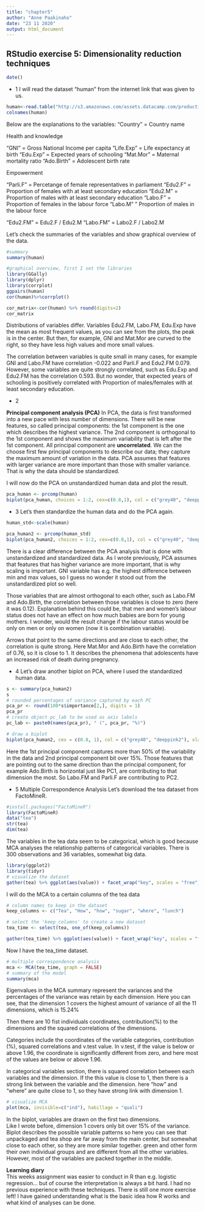 ```yaml
---
title: "chapter5"
author: "Anne Paakinaho"
date: "23 11 2020"
output: html_document
---
```


## RStudio exercise 5: Dimensionality reduction techniques

```r
date()
```
* 1
I will read the dataset "human" from the internet link that was given to us.
```r
human<-read.table("http://s3.amazonaws.com/assets.datacamp.com/production/course_2218/datasets/human2.txt",sep=",")
colnames(human)

```
Below are the explanations to the variables:
"Country" = Country name

Health and knowledge

"GNI" = Gross National Income per capita
"Life.Exp" = Life expectancy at birth
"Edu.Exp" = Expected years of schooling 
"Mat.Mor" = Maternal mortality ratio
"Ado.Birth" = Adolescent birth rate

Empowerment

"Parli.F" = Percetange of female representatives in parliament
"Edu2.F" = Proportion of females with at least secondary education
"Edu2.M" = Proportion of males with at least secondary education
"Labo.F" = Proportion of females in the labour force
"Labo.M" " Proportion of males in the labour force

"Edu2.FM" = Edu2.F / Edu2.M
"Labo.FM" = Labo2.F / Labo2.M

Let's check the summaries of the variables and show graphical overview of the data.
```r
#summary
summary(human)
```

```r
#graphical overview, first I set the libraries
library(GGally)
library(dplyr)
library(corrplot)
ggpairs(human)
cor(human)%>%corrplot()

cor_matrix<-cor(human) %>% round(digits=2)
cor_matrix
```
  
Distributions of variables differ. Variables Edu2.FM, Labo.FM, Edu.Exp have the mean as most frequent values, as you can see from the plots, the peak is in the center. But then, for example, GNI and Mat.Mor are curved to the right, so they have less high values and more small values.

The correlation between variables is quite small in many cases, for example GNI and Labo.FM have correlation -0.022 and  Parli.F and Edu2.FM 0.079. However, some variables are quite strongly correlated, such as Edu.Exp and Edu2.FM has the correlation 0.593. But no wonder, that expected years of schooling is positively correlated with Proportion of males/females with at least secondary education.

* 2

**Principal component analysis (PCA)**
In PCA, the data is first transformed into a new pace with less number of dimensions.
There will be new features, so called principal components: the 1st component is the one which describes the highest variance. The 2nd component is orthogonal to the 1st component and shows the maximum variability that is left after the 1st component. All principal component are **uncorrelated**. We can the choose first few principal components to describe our data; they capture the maximum amount of variation in the data.
PCA assumes that features with larger variance are more important than those with smaller variance. That is why the data should be standardized.

I will now do the PCA on unstandardized human data and plot the result.

```r
pca_human <- prcomp(human)
biplot(pca_human, choices = 1:2, cex=c(0.8,1), col = c("grey40", "deeppink2"))
```

* 3
Let's then standardize the human data and do the PCA again.

```r
human_std<-scale(human)

pca_human2 <- prcomp(human_std)
biplot(pca_human2, choices = 1:2, cex=c(0.8,1), col = c("grey40", "deeppink2"))
```

There is a clear difference between the PCA analysis that is done with unstandardized and standardized data. As I wrote previously, PCA assumes that features that has higher variance are more important, that is why scaling is important. GNI variable has e.g. the highest difference between min and max values, so I guess no wonder it stood out from the unstandardized plot so well.

Those variables that are almost orthogonal to each other, such as Labo.FM and Ado.Birth, the correlation between those variables is close to zero (here it was 0.12). Explanation behind this could be, that men and women's labour status does not have an effect on how much babies are born for young mothers. I wonder, would the result change if the labour status would be only on men or only on women (now it is combination variable).

Arrows that point to the same directions and are close to each other, the correlation is quite strong. Here Mat.Mor and Ado.Birth have the correlation of 0.76, so it is close to 1. It describes the phenomena that adolescents have an increased risk of death during pregnancy.

* 4
Let's draw another biplot on PCA, where I used the standardized human data.

```r
s <- summary(pca_human2)
s
# rounded percentages of variance captured by each PC
pca_pr <- round(100*s$importance[2,], digits = 1) 
pca_pr
# create object pc_lab to be used as axis labels
pc_lab <- paste0(names(pca_pr), " (", pca_pr, "%)")

# draw a biplot
biplot(pca_human2, cex = c(0.8, 1), col = c("grey40", "deeppink2"), xlab = pc_lab[1], ylab = pc_lab[2])
```

Here the 1st principal component captures more than 50% of the variability in the data and 2nd principal component bit over 15%.
Those features that are pointing out to the same direction than the principal component, for example Ado.Birth is horizontal just like PC1, are contributing to that dimension the most. So Labo.FM and Parli.F are contributing to PC2. 

* 5
Multiple Correspondence Analysis
Let's download the tea dataset from FactoMineR.

```r
#install.packages("FactoMineR")
library(FactoMineR)
data("tea")
str(tea)
dim(tea)
```

The variables in the tea data seem to be categorical, which is good because MCA analyses the relationship patterns of categorical variables. There is 300 observations and 36 variables, somewhat big data.  

```r
library(ggplot2)
library(tidyr)
# visualize the dataset
gather(tea) %>% ggplot(aes(value)) + facet_wrap("key", scales = "free") + geom_bar()
```

I will do the MCA to a certain columns of the tea data

```r
# column names to keep in the dataset
keep_columns <- c("Tea", "How", "how", "sugar", "where", "lunch")

# select the 'keep_columns' to create a new dataset
tea_time <- select(tea, one_of(keep_columns))

gather(tea_time) %>% ggplot(aes(value)) + facet_wrap("key", scales = "free") + geom_bar() + theme(axis.text.x = element_text(angle = 45, hjust = 1, size = 8))

```

Now I have the tea_time dataset.

```r
# multiple correspondence analysis
mca <- MCA(tea_time, graph = FALSE)
# summary of the model
summary(mca)
```
  
Eigenvalues in the MCA summary represent the variances and the percentages of the variance was retain by each dimension. Here you can see, that the dimension 1 covers the highest amount of variance of all the 11 dimensions, which is 15.24%

Then there are 10 fist individuals coordinates, contribution(%) to the dimensions and the squared correlations of the dimensions.

Categories include the coordinates of the variable categories, contribution (%), squared correlations and v.test value. In v.test, if the value is below or above 1.96, the coordinate is significantly different from zero, and here most of the values are below or above 1.96.

In categorical variables section, there is squared correlation  between each variables and the dimension. If the this value is close to 1, then there is a strong link between the variable and the dimension. here "how" and "where" are quite close to 1, so they have strong link with dimension 1.



```r
# visualize MCA
plot(mca, invisible=c("ind"), habillage = "quali")
```

In the biplot, variables are drawn on the first two dimensions.  
Like I wrote before, dimension 1 covers only bit over 15% of the variance. 
Biplot describes the possible variable patterns so here you can see that unpackaged and tea shop are far away from the main center, but somewhat close to each other, so they are more similar together. green and other form their own individual groups and are different from all the other variables. However, most of the variables are packed together in the middle. 



**Learning diary**  
This weeks assignment was easier to conduct in R than e.g. logistic regression... but of course the interpretation is always a bit hard. I had no previous experience with these techniques. There is still one more exercise left! I have gained understanding what is the basic idea how R works and what kind of analyses can be done.




